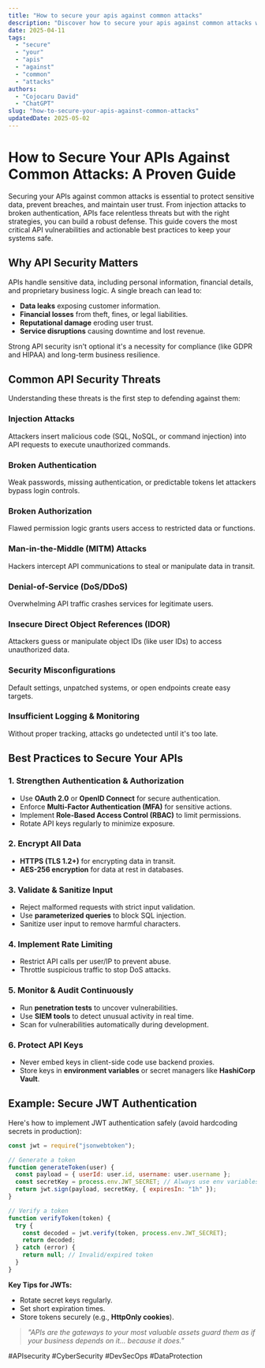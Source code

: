 ```yaml
---
title: "How to secure your apis against common attacks"
description: "Discover how to secure your apis against common attacks with this in-depth guide, providing actionable insights and practical tips to boost your knowledge and results."
date: 2025-04-11
tags:
  - "secure"
  - "your"
  - "apis"
  - "against"
  - "common"
  - "attacks"
authors:
  - "Cojocaru David"
  - "ChatGPT"
slug: "how-to-secure-your-apis-against-common-attacks"
updatedDate: 2025-05-02
---
```


# How to Secure Your APIs Against Common Attacks: A Proven Guide  

Securing your APIs against common attacks is essential to protect sensitive data, prevent breaches, and maintain user trust. From injection attacks to broken authentication, APIs face relentless threats but with the right strategies, you can build a robust defense. This guide covers the most critical API vulnerabilities and actionable best practices to keep your systems safe.  

## Why API Security Matters  

APIs handle sensitive data, including personal information, financial details, and proprietary business logic. A single breach can lead to:  

- **Data leaks** exposing customer information.  
- **Financial losses** from theft, fines, or legal liabilities.  
- **Reputational damage** eroding user trust.  
- **Service disruptions** causing downtime and lost revenue.  

Strong API security isn't optional it's a necessity for compliance (like GDPR and HIPAA) and long-term business resilience.  

## Common API Security Threats  

Understanding these threats is the first step to defending against them:  

### Injection Attacks  
Attackers insert malicious code (SQL, NoSQL, or command injection) into API requests to execute unauthorized commands.  

### Broken Authentication  
Weak passwords, missing authentication, or predictable tokens let attackers bypass login controls.  

### Broken Authorization  
Flawed permission logic grants users access to restricted data or functions.  

### Man-in-the-Middle (MITM) Attacks  
Hackers intercept API communications to steal or manipulate data in transit.  

### Denial-of-Service (DoS/DDoS)  
Overwhelming API traffic crashes services for legitimate users.  

### Insecure Direct Object References (IDOR)  
Attackers guess or manipulate object IDs (like user IDs) to access unauthorized data.  

### Security Misconfigurations  
Default settings, unpatched systems, or open endpoints create easy targets.  

### Insufficient Logging & Monitoring  
Without proper tracking, attacks go undetected until it's too late.  

## Best Practices to Secure Your APIs  

### 1. Strengthen Authentication & Authorization  
- Use **OAuth 2.0** or **OpenID Connect** for secure authentication.  
- Enforce **Multi-Factor Authentication (MFA)** for sensitive actions.  
- Implement **Role-Based Access Control (RBAC)** to limit permissions.  
- Rotate API keys regularly to minimize exposure.  

### 2. Encrypt All Data  
- **HTTPS (TLS 1.2+)** for encrypting data in transit.  
- **AES-256 encryption** for data at rest in databases.  

### 3. Validate & Sanitize Input  
- Reject malformed requests with strict input validation.  
- Use **parameterized queries** to block SQL injection.  
- Sanitize user input to remove harmful characters.  

### 4. Implement Rate Limiting  
- Restrict API calls per user/IP to prevent abuse.  
- Throttle suspicious traffic to stop DoS attacks.  

### 5. Monitor & Audit Continuously  
- Run **penetration tests** to uncover vulnerabilities.  
- Use **SIEM tools** to detect unusual activity in real time.  
- Scan for vulnerabilities automatically during development.  

### 6. Protect API Keys  
- Never embed keys in client-side code use backend proxies.  
- Store keys in **environment variables** or secret managers like **HashiCorp Vault**.  

## Example: Secure JWT Authentication  

Here's how to implement JWT authentication safely (avoid hardcoding secrets in production):  

```javascript
const jwt = require("jsonwebtoken");

// Generate a token  
function generateToken(user) {  
  const payload = { userId: user.id, username: user.username };  
  const secretKey = process.env.JWT_SECRET; // Always use env variables  
  return jwt.sign(payload, secretKey, { expiresIn: "1h" });  
}  

// Verify a token  
function verifyToken(token) {  
  try {  
    const decoded = jwt.verify(token, process.env.JWT_SECRET);  
    return decoded;  
  } catch (error) {  
    return null; // Invalid/expired token  
  }  
}  
```  

**Key Tips for JWTs:**  
- Rotate secret keys regularly.  
- Set short expiration times.  
- Store tokens securely (e.g., **HttpOnly cookies**).  

> _"APIs are the gateways to your most valuable assets guard them as if your business depends on it... because it does."_  

#APIsecurity #CyberSecurity #DevSecOps #DataProtection